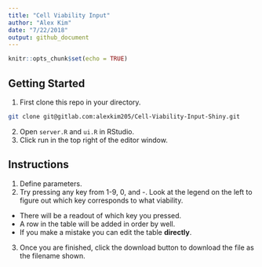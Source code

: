 ```yaml
---
title: "Cell Viability Input"
author: "Alex Kim"
date: "7/22/2018"
output: github_document
---
```


```r
knitr::opts_chunk$set(echo = TRUE)
```

## Getting Started

1. First clone this repo in your directory.

```bash
git clone git@gitlab.com:alexkim205/Cell-Viability-Input-Shiny.git
```

2. Open `server.R` and `ui.R` in RStudio.
3. Click run in the top right of the editor window. 

## Instructions

1. Define parameters.
2. Try pressing any key from 1-9, 0, and -. Look at the legend on the left to figure out which key corresponds to what viability.
  * There will be a readout of which key you pressed.
  * A row in the table will be added in order by well. 
  * If you make a mistake you can edit the table **directly**.
3. Once you are finished, click the download button to download the file as the filename shown.